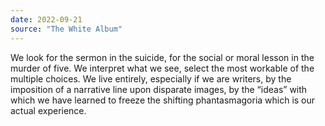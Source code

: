 ```yaml
---
date: 2022-09-21
source: "The White Album"
---
```


We look for the sermon in the suicide, for the social or moral lesson in the murder of five. We interpret what we see, select the most workable of the multiple choices. We live entirely, especially if we are writers, by the imposition of a narrative line upon disparate images, by the “ideas” with which we have learned to freeze the shifting phantasmagoria which is our actual experience.

